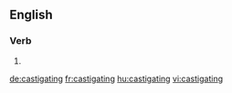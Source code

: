 
==English==

===Verb===
{{head|en}}

# {{present participle of|castigate|lang=en}}

[[de:castigating]]
[[fr:castigating]]
[[hu:castigating]]
[[vi:castigating]]